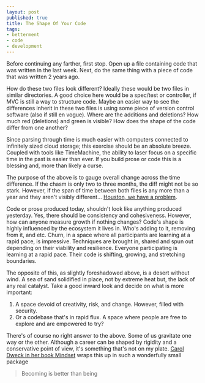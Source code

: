 ```yaml
---
layout: post
published: true
title: The Shape Of Your Code
tags: 
- betterment
- code
- development
---
```


Before continuing any farther, first stop. 
Open up a file containing code that was written in the last week. 
Next, do the same thing with a piece of code that was written 2 years ago.

How do these two files look different? 
Ideally these would be two files in similar directories. 
A good choice here would be a spec/test or controller, 
if MVC is still a way to structure code. 
Maybe an easier way to see the differences inherit in these two files 
is using some piece of version control software (also if still en vogue). 
Where are the additions and deletions? 
How much red (deletions) and green is visible? 
How does the shape of the code differ from one another? 

Since parsing through time is much easier with computers connected to infinitely sized cloud storage; 
this exercise should be an absolute breeze. 
Coupled with tools like TimeMachine, 
the ability to laser focus on a specific time in the past is easier than ever. 
If you build prose or code this is a blessing and, more than likely a curse.

The purpose of the above is to gauge overall change across the time difference. 
If the chasm is only two to three months, 
the diff might not be so stark. 
However, 
if the span of time between both files is any more than a year and they aren't visibly different... 
[Houston, we have a problem][sht]. 

Code or prose produced today, 
shouldn't look like anything produced yesterday. 
Yes, there should be consistency and cohesiveness. 
However, how can anyone measure growth if nothing changes? 
Code's shape is highly influenced by the ecosystem it lives in. 
Who's adding to it, 
removing from it, and etc. 
Churn, in a space where all participants are learning at a rapid pace, is impressive. 
Techniques are brought in, 
shared and spun out depending on their viability and resilience. 
Everyone participating is learning at a rapid pace. 
Their code is shifting, growing, and stretching boundaries.

The opposite of this, 
as slightly foreshadowed above, 
is a desert without wind. 
A sea of sand solidified in place, 
not by extreme heat but, 
the lack of any real catalyst.
Take a good inward look and decide on what is more important:

1. A space devoid of creativity, risk, and change. However, filled with security.
1. Or a codebase that's in rapid flux. A space where people are free to explore and are empowered to try?

There's of course no right answer to the above. 
Some of us gravitate one way or the other. 
Although a career can be shaped by rigidity 
and a conservative point of view, 
it's something that's not on my plate.
[Carol Dweck in her book Mindset][mndset] wraps this up in such a wonderfully small package

> Becoming is better than being

[sht]: https://youtu.be/nnun8y7r8_U
[mndset]: https://mindsetonline.com
